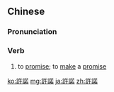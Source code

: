 {{also|许诺}}
==Chinese==
{{zh-forms|s=许诺}}

===Pronunciation===
{{zh-pron
|m=xǔnuò
|mn=kh:hí-lo̍k/qz:hír-lio̍k/tp:hú-lo̍k/xm:hú-lio̍k/zz:hí-jio̍k
|cat=v
}}

===Verb===
{{zh-verb}}

# to [[promise]]; to [[make]] a [[promise]]

[[ko:許諾]]
[[mg:許諾]]
[[ja:許諾]]
[[zh:許諾]]